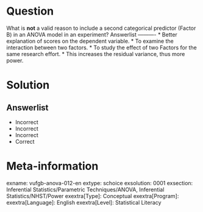 Question
========

What is **not** a valid reason to include a second categorical predictor (Factor B) in an ANOVA model in an experiment? 
Answerlist
----------
* Better explanation of scores on the dependent variable.
* To examine the interaction between two factors.
* To study the effect of two Factors for the same research effort.
* This increases the residual variance, thus more power.

Solution
========

Answerlist
----------
* Incorrect
* Incorrect
* Incorrect
* Correct

Meta-information
================
exname: vufgb-anova-012-en
extype: schoice
exsolution: 0001
exsection: Inferential Statistics/Parametric Techniques/ANOVA, Inferential Statistics/NHST/Power
exextra[Type]: Conceptual
exextra[Program]: 
exextra[Language]: English
exextra[Level]: Statistical Literacy
